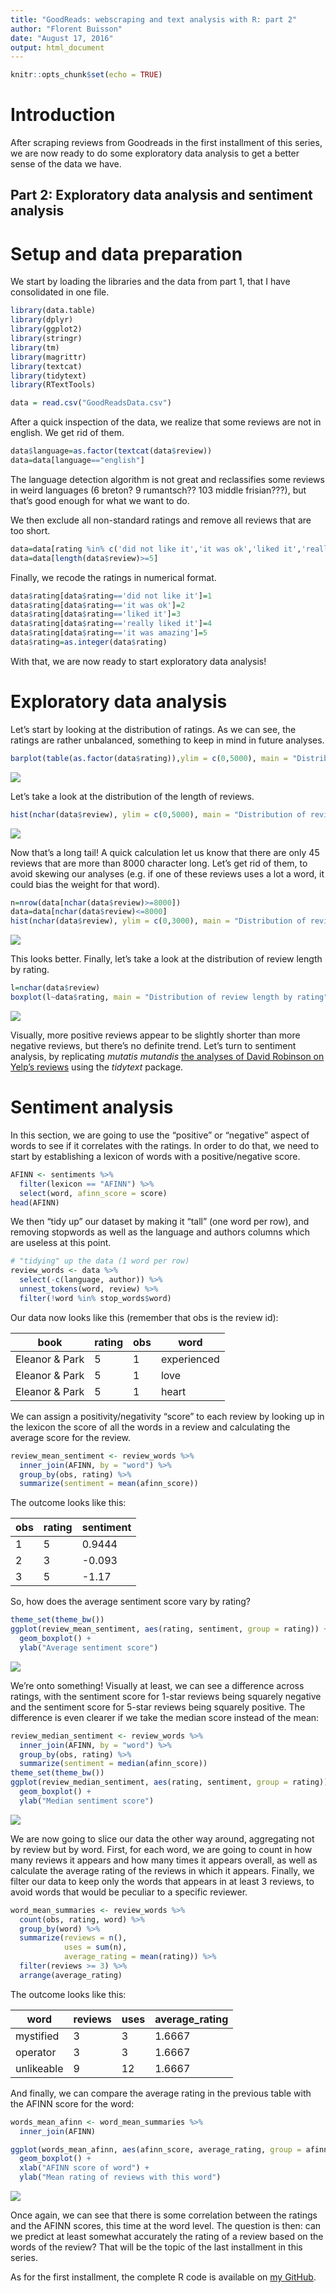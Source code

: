 ```yaml
---
title: "GoodReads: webscraping and text analysis with R: part 2"
author: "Florent Buisson"
date: "August 17, 2016"
output: html_document
---
```


```r
knitr::opts_chunk$set(echo = TRUE)
```

# Introduction

After scraping reviews from Goodreads in the first installment of this series, we are now ready to do some exploratory data analysis to get a better sense of the data we have.

## Part 2: Exploratory data analysis and sentiment analysis

# Setup and data preparation

We start by loading the libraries and the data from part 1, that I have consolidated in one file.

```r
library(data.table)
library(dplyr)
library(ggplot2)
library(stringr)
library(tm)
library(magrittr)
library(textcat)
library(tidytext)
library(RTextTools)
```

```r
data = read.csv("GoodReadsData.csv")
```

After a quick inspection of the data, we realize that some reviews are not in english. We get rid of them. 

```r
data$language=as.factor(textcat(data$review))
data=data[language=="english"]
```

The language detection algorithm is not great and reclassifies some reviews in weird languages (6 breton? 9 rumantsch?? 103 middle frisian???), but that's good enough for what we want to do. 

We then exclude all non-standard ratings and remove all reviews that are too short.

```r
data=data[rating %in% c('did not like it','it was ok','liked it','really liked it','it was amazing')]
data=data[length(data$review)>=5]
```

Finally, we recode the ratings in numerical format.

```r
data$rating[data$rating=='did not like it']=1
data$rating[data$rating=='it was ok']=2
data$rating[data$rating=='liked it']=3
data$rating[data$rating=='really liked it']=4
data$rating[data$rating=='it was amazing']=5
data$rating=as.integer(data$rating)
```

With that, we are now ready to start exploratory data analysis!

# Exploratory data analysis

Let's start by looking at the distribution of ratings. As we can see, the ratings are rather unbalanced, something to keep in mind in future analyses.

```r
barplot(table(as.factor(data$rating)),ylim = c(0,5000), main = "Distribution of ratings")
```

![](Barplot1.png)

Let's take a look at the distribution of the length of reviews.

```r
hist(nchar(data$review), ylim = c(0,5000), main = "Distribution of review length" )
```

![](Histogram1.png)

Now that's a long tail! A quick calculation let us know that there are only 45 reviews that are more than 8000 character long. Let's get rid of them, to avoid skewing our analyses (e.g. if one of these reviews uses a lot a word, it could bias the weight for that word).

```r
n=nrow(data[nchar(data$review)>=8000])
data=data[nchar(data$review)<=8000]
hist(nchar(data$review), ylim = c(0,3000), main = "Distribution of review length" )
```

![](Histogram2.png)

This looks better. Finally, let's take a look at the distribution of review length by rating. 

```r
l=nchar(data$review)
boxplot(l~data$rating, main = "Distribution of review length by rating")
```


![](Boxplot1.png)

Visually, more positive reviews appear to be slightly shorter than more negative reviews, but there's no definite trend. Let's turn to sentiment analysis, by replicating *mutatis mutandis* [the analyses of David Robinson on Yelp's reviews](https://www.r-bloggers.com/does-sentiment-analysis-work-a-tidy-analysis-of-yelp-reviews/) using the *tidytext* package.

# Sentiment analysis

In this section, we are going to use the "positive" or "negative" aspect of words to see if it correlates with the ratings. In order to do that, we need to start by establishing a lexicon of words with a positive/negative score. 

```r
AFINN <- sentiments %>%
  filter(lexicon == "AFINN") %>%
  select(word, afinn_score = score)
head(AFINN)
```

We then "tidy up" our dataset by making it "tall" (one word per row), and removing stopwords as well as the language and authors columns which are useless at this point.

```r
# "tidying" up the data (1 word per row)
review_words <- data %>%
  select(-c(language, author)) %>%
  unnest_tokens(word, review) %>%
  filter(!word %in% stop_words$word)
```

Our data now looks like this (remember that obs is the review id):

book           | rating | obs | word         |
---------------|--------|-----|--------------|
Eleanor & Park | 5      | 1   | experienced  |
Eleanor & Park | 5      | 1   | love         |
Eleanor & Park | 5      | 1   | heart        |

We can assign a positivity/negativity "score" to each review by looking up in the lexicon the score of all the words in a review and calculating the average score for the review.

```r
review_mean_sentiment <- review_words %>%
  inner_join(AFINN, by = "word") %>%
  group_by(obs, rating) %>%
  summarize(sentiment = mean(afinn_score))
```

The outcome looks like this:

obs | rating | sentiment |
----|--------|-----------|
1   | 5      | 0.9444    |
2   | 3      | -0.093    |
3   | 5      | -1.17     |

So, how does the average sentiment score vary by rating?

```r
theme_set(theme_bw())
ggplot(review_mean_sentiment, aes(rating, sentiment, group = rating)) +
  geom_boxplot() +
  ylab("Average sentiment score")
```

![](Boxplot_mean_sentiment.png)

We're onto something! Visually at least, we can see a difference across ratings, with the sentiment score for 1-star reviews being squarely negative and the sentiment score for 5-star reviews being squarely positive. The difference is even clearer if we take the median score instead of the mean:

```r
review_median_sentiment <- review_words %>%
  inner_join(AFINN, by = "word") %>%
  group_by(obs, rating) %>%
  summarize(sentiment = median(afinn_score))
theme_set(theme_bw())
ggplot(review_median_sentiment, aes(rating, sentiment, group = rating)) +
  geom_boxplot() +
  ylab("Median sentiment score")
```

![](Boxplot_median_sentiment.png)

We are now going to slice our data the other way around, aggregating not by review but by word. First, for each word, we are going to count in how many reviews it appears and how many times it appears overall, as well as calculate the average rating of the reviews in which it appears. Finally, we filter our data to keep only the words that appears in at least 3 reviews, to avoid words that would be peculiar to a specific reviewer.

```r
word_mean_summaries <- review_words %>%
  count(obs, rating, word) %>%
  group_by(word) %>%
  summarize(reviews = n(),
            uses = sum(n),
            average_rating = mean(rating)) %>%
  filter(reviews >= 3) %>%
  arrange(average_rating)
```

The outcome looks like this:

word       | reviews | uses | average_rating
-----------|---------|------|----------------
mystified  | 3       | 3    | 1.6667
operator   | 3       | 3    | 1.6667
unlikeable | 9       | 12   | 1.6667

And finally, we can compare the average rating in the previous table with the AFINN score for the word: 

```r
words_mean_afinn <- word_mean_summaries %>%
  inner_join(AFINN)

ggplot(words_mean_afinn, aes(afinn_score, average_rating, group = afinn_score)) +
  geom_boxplot() +
  xlab("AFINN score of word") +
  ylab("Mean rating of reviews with this word")
```

![](Boxplot_mean_AFINN.png)

Once again, we can see that there is some correlation between the ratings and the AFINN scores, this time at the word level. The question is then: can we predict at least somewhat accurately the rating of a review based on the words of the review? That will be the topic of the last installment in this series.

As for the first installment, the complete R code is available on [my GitHub](https://github.com/BuissonFlorent/GoodReads_TextMining).
